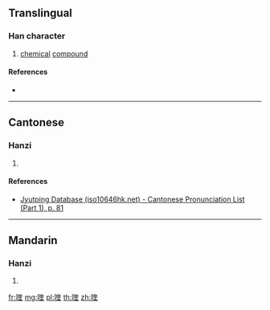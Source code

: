 ==Translingual==

===Han character===
{{Han char|rn=30|rad=口|as=09|sn=12|four=|canj=RKGG|ids=⿰口奎}}

# [[chemical]] [[compound]]

====References====
* {{Han ref|kx=0201.121|hdz=10652.070|uh=55B9|ud=21945}}

----

==Cantonese==

===Hanzi===
{{yue-hanzi|jyut=[[fui1]], [[kwai4]]|y=fui1, kwai4}}

# {{defn|lang=yue|sort=口09}}

====References====
* [http://www.iso10646hk.net/jp/document/download.jsp Jyutping Database (iso10646hk.net) - Cantonese Pronunciation List (Part 1), p. 81]

----

==Mandarin==

===Hanzi===
{{cmn-hanzi|pin=[[kuí]] ([[kui2]])|wg=k'uei<sup>2</sup>}}

# {{defn|lang=cmn|sort=口09}}

[[fr:喹]]
[[mg:喹]]
[[pl:喹]]
[[th:喹]]
[[zh:喹]]